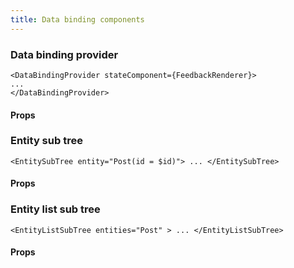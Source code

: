 ```yaml
---
title: Data binding components
---
```



### Data binding provider

```tsx
<DataBindingProvider stateComponent={FeedbackRenderer}>
...
</DataBindingProvider>
```

#### Props

<PropsTable required>
  <SharedProps.stateComponent required />
</PropsTable>

### Entity sub tree

```tsx
<EntitySubTree entity="Post(id = $id)"> ... </EntitySubTree>
```

#### Props

<PropsTable required>
  <SharedProps.entity required />
</PropsTable>

### Entity list sub tree

```tsx
<EntityListSubTree entities="Post" > ... </EntityListSubTree>
```

#### Props

<PropsTable required>
  <SharedProps.entities required />
</PropsTable>
